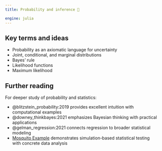 ```yaml
---
title: Probability and inference 🚧

engine: julia
---
```


## Key terms and ideas

- Probability as an axiomatic language for uncertainty
- Joint, conditional, and marginal distributions
- Bayes' rule
- Likelihood functions
- Maximum likelihood

## Further reading {.unnumbered}

For deeper study of probability and statistics:

- @blitzstein_probability:2019 provides excellent intuition with computational examples
- @downey_thinkbayes:2021 emphasizes Bayesian thinking with practical applications  
- @gelman_regression:2021 connects regression to broader statistical modeling
- [Mosquito Example](/notebooks/mosquitos.qmd) demonstrates simulation-based statistical testing with concrete data analysis
